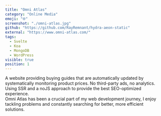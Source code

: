 ```yaml
---
title: "Omni Atlas"
category: "Online Media"
emoji: "🌐"
screenshot: "./omni-atlas.jpg"
github: "https://github.com/RayRemnant/hydra-aeon-static"
external: "https://www.omni-atlas.com/"
tags:
  - Svelte
  - Koa
  - MongoDB
  - WordPress
visible: true
position: 1
---
```


A website providing buying guides that are automatically updated by systematically monitoring product prices. No third-party ads, no analytics.<br/>
Using SSR and a noJS approach to provide the best SEO-optimized experience.<br/>
Omni Atlas has been a crucial part of my web development journey, I enjoy tackling problems and constantly searching for better, more efficient solutions.
